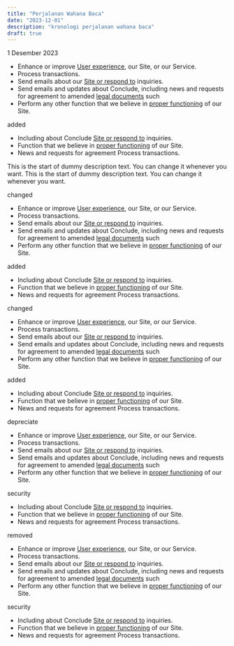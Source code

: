 ```yaml
---
title: "Perjalanan Wahana Baca"
date: "2023-12-01"
description: "kronologi perjalanan wahana baca"
draft: true
---
```


<Changelog date="Launching Website ">
<Badge type="changed">1 Desember 2023</Badge>

- Enhance or improve [User experience](#!), our Site, or our Service.
- Process transactions.
- Send emails about our [Site or respond to](#!) inquiries.
- Send emails and updates about Conclude, including news and requests for agreement to amended [legal documents](#!) such
- Perform any other function that we believe in [proper functioning](#!) of our Site.

<Badge type="added">added</Badge>

- Including about Conclude [Site or respond to](#!) inquiries.
- Function that we believe in [proper functioning](#!) of our Site.
- News and requests for agreement Process transactions.

This is the start of dummy description text. You can change it whenever you want. This is the start of dummy description text. You can change it whenever you want.

</Changelog>

<Changelog date="v1.0.3 (October 23,2019)">
<Badge type="changed">changed</Badge>

- Enhance or improve [User experience](#!), our Site, or our Service.
- Process transactions.
- Send emails about our [Site or respond to](#!) inquiries.
- Send emails and updates about Conclude, including news and requests for agreement to amended [legal documents](#!) such
- Perform any other function that we believe in [proper functioning](#!) of our Site.

<Badge type="added">added</Badge>

- Including about Conclude [Site or respond to](#!) inquiries.
- Function that we believe in [proper functioning](#!) of our Site.
- News and requests for agreement Process transactions.

</Changelog>

<Changelog date="v1.0.2 (May 19,2019)">
<Badge type="changed">changed</Badge>

- Enhance or improve [User experience](#!), our Site, or our Service.
- Process transactions.
- Send emails about our [Site or respond to](#!) inquiries.
- Send emails and updates about Conclude, including news and requests for agreement to amended [legal documents](#!) such
- Perform any other function that we believe in [proper functioning](#!) of our Site.

<Badge type="added">added</Badge>

- Including about Conclude [Site or respond to](#!) inquiries.
- Function that we believe in [proper functioning](#!) of our Site.
- News and requests for agreement Process transactions.

</Changelog>

<Changelog date="v1.0.1 (March 15,2019)">
<Badge type="depreciate">depreciate</Badge>

- Enhance or improve [User experience](#!), our Site, or our Service.
- Process transactions.
- Send emails about our [Site or respond to](#!) inquiries.
- Send emails and updates about Conclude, including news and requests for agreement to amended [legal documents](#!) such
- Perform any other function that we believe in [proper functioning](#!) of our Site.

<Badge type="security">security</Badge>

- Including about Conclude [Site or respond to](#!) inquiries.
- Function that we believe in [proper functioning](#!) of our Site.
- News and requests for agreement Process transactions.

</Changelog>

<Changelog date="v1.0 (January 01,2019)">
<Badge type="remove">removed</Badge>

- Enhance or improve [User experience](#!), our Site, or our Service.
- Process transactions.
- Send emails about our [Site or respond to](#!) inquiries.
- Send emails and updates about Conclude, including news and requests for agreement to amended [legal documents](#!) such
- Perform any other function that we believe in [proper functioning](#!) of our Site.

<Badge type="security">security</Badge>

- Including about Conclude [Site or respond to](#!) inquiries.
- Function that we believe in [proper functioning](#!) of our Site.
- News and requests for agreement Process transactions.

</Changelog>
